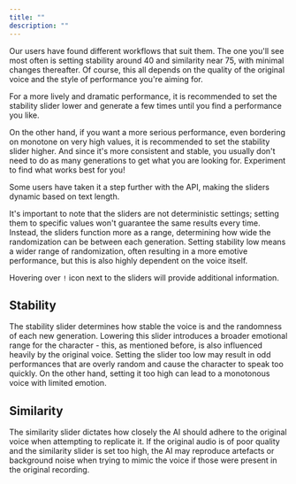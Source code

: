 ```yaml
---
title: ""
description: ""
---
```


Our users have found different workflows that suit them. The one you'll see most often is setting stability around 40 and similarity near 75, with minimal changes thereafter. Of course, this all depends on the quality of the original voice and the style of performance you're aiming for.

For a more lively and dramatic performance, it is recommended to set the stability slider lower and generate a few times until you find a performance you like.

On the other hand, if you want a more serious performance, even bordering on monotone on very high values, it is recommended to set the stability slider higher. And since it's more consistent and stable, you usually don't need to do as many generations to get what you are looking for. Experiment to find what works best for you!

Some users have taken it a step further with the API, making the sliders dynamic based on text length.

It's important to note that the sliders are not deterministic settings; setting them to specific values won't guarantee the same results every time. Instead, the sliders function more as a range, determining how wide the randomization can be between each generation. Setting stability low means a wider range of randomization, often resulting in a more emotive performance, but this is also highly dependent on the voice itself.

Hovering over `!` icon next to the sliders will provide additional information.

## Stability

The stability slider determines how stable the voice is and the randomness of each new generation. Lowering this slider introduces a broader emotional range for the character - this, as mentioned before, is also influenced heavily by the original voice. Setting the slider too low may result in odd performances that are overly random and cause the character to speak too quickly. On the other hand, setting it too high can lead to a monotonous voice with limited emotion.

## Similarity

The similarity slider dictates how closely the AI should adhere to the original voice when attempting to replicate it. If the original audio is of poor quality and the similarity slider is set too high, the AI may reproduce artefacts or background noise when trying to mimic the voice if those were present in the original recording.
